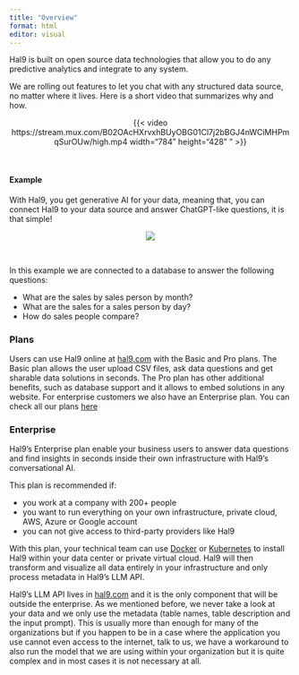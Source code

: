 ---
title: "Overview"
format: html
editor: visual
---

Hal9 is built on open source data technologies that allow you to do any predictive analytics and integrate to any system.

We are rolling out features to let you chat with any structured data source, no matter where it lives. Here is a short video that summarizes why and how.

<center>{{< video https://stream.mux.com/B02OAcHXrvxhBUyOBG01Cl7j2bBGJ4nWCiMHPmqSurOUw/high.mp4 width="784" height="428" " >}}</center>
<br>

#### Example 

With Hal9, you get generative AI for your data, meaning that, you can connect Hal9 to your data source and answer ChatGPT-like questions, it is that simple!

<center><img src="Images/getting_started.gif" style="max-width: 70%"/></center>
<br>

In this example we are connected to a database to answer the following questions:

* What are the sales by sales person by month?
* What are the sales for a sales person by day?
* How do sales people compare?

### Plans
Users can use Hal9 online at [hal9.com](https://hal9.com/) with the Basic and Pro plans. The Basic plan allows the user upload CSV files, ask data questions and get sharable data solutions in seconds. The Pro plan has other additional benefits, such as database support and it allows to embed solutions in any website. For enterprise customers we also have an Enterprise plan. You can check all our plans [here](https://hal9.com/plans)

### Enterprise

Hal9's Enterprise plan enable your business users to answer data questions and find insights in seconds inside their own infrastructure with Hal9's conversational AI. 

This plan is recommended if:

* you work at a company with 200+ people
* you want to run everything on your own infrastructure, private cloud, AWS, Azure or Google account 
* you can not give access to third-party providers like Hal9

With this plan, your technical team can use [Docker](https://www.docker.com/) or [Kubernetes](https://kubernetes.io/) to install Hal9 within your data center or private virtual cloud. Hal9 will then transform and visualize all data entirely in your infrastructure and only process metadata in Hal9's LLM API. 

Hal9's LLM API lives in [hal9.com](https://hal9.com/) and it is the only component that will be outside the enterprise. As we mentioned before, we never take a look at your data and we only use the metadata (table names, table description and the input prompt). This is usually more than enough for many of the organizations but if you happen to be in a case where the application you use cannot even access to the internet, talk to us, we have a workaround to also run the model that we are using within your organization but it is quite complex and in most cases it is not necessary at all.
